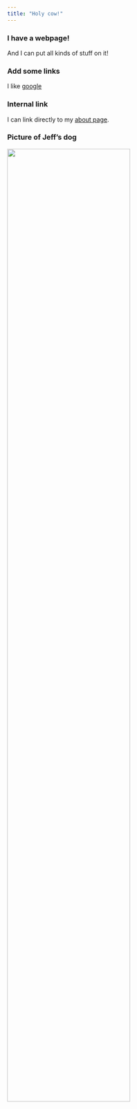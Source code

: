 ```yaml
---
title: "Holy cow!"
---
```


### I have a webpage!

And I can put all kinds of stuff on it!


### Add some links

I like [google](https://www.google.com)

### Internal link

I can link directly to my [about page](about.html).

### Picture of Jeff's dog

<img src="images/p8105_logo.jpg" style="width:75%">